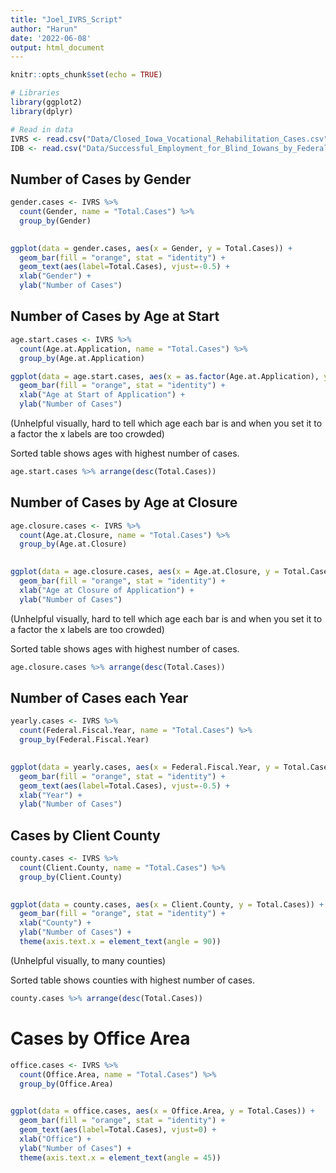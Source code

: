 ```yaml
---
title: "Joel_IVRS_Script"
author: "Harun"
date: '2022-06-08'
output: html_document
---
```


```r
knitr::opts_chunk$set(echo = TRUE)

# Libraries
library(ggplot2)
library(dplyr)

# Read in data
IVRS <- read.csv("Data/Closed_Iowa_Vocational_Rehabilitation_Cases.csv")
IDB <- read.csv("Data/Successful_Employment_for_Blind_Iowans_by_Federal_Fiscal_Year.csv")
```

## Number of Cases by Gender

```r
gender.cases <- IVRS %>%
  count(Gender, name = "Total.Cases") %>%
  group_by(Gender)
  

ggplot(data = gender.cases, aes(x = Gender, y = Total.Cases)) +
  geom_bar(fill = "orange", stat = "identity") +
  geom_text(aes(label=Total.Cases), vjust=-0.5) +
  xlab("Gender") +
  ylab("Number of Cases")
```

## Number of Cases by Age at Start

```r
age.start.cases <- IVRS %>%
  count(Age.at.Application, name = "Total.Cases") %>%
  group_by(Age.at.Application)

ggplot(data = age.start.cases, aes(x = as.factor(Age.at.Application), y = Total.Cases)) +
  geom_bar(fill = "orange", stat = "identity") +
  xlab("Age at Start of Application") +
  ylab("Number of Cases")
```

(Unhelpful visually, hard to tell which age each bar is and when you set it to a factor the x labels are too crowded)

Sorted table shows ages with highest number of cases.

```r
age.start.cases %>% arrange(desc(Total.Cases))
```

## Number of Cases by Age at Closure

```r
age.closure.cases <- IVRS %>%
  count(Age.at.Closure, name = "Total.Cases") %>%
  group_by(Age.at.Closure)
  

ggplot(data = age.closure.cases, aes(x = Age.at.Closure, y = Total.Cases)) +
  geom_bar(fill = "orange", stat = "identity") +
  xlab("Age at Closure of Application") +
  ylab("Number of Cases")
```

(Unhelpful visually, hard to tell which age each bar is and when you set it to a factor the x labels are too crowded)

Sorted table shows ages with highest number of cases.

```r
age.closure.cases %>% arrange(desc(Total.Cases))
```





## Number of Cases each Year

```r
yearly.cases <- IVRS %>%
  count(Federal.Fiscal.Year, name = "Total.Cases") %>%
  group_by(Federal.Fiscal.Year)
  

ggplot(data = yearly.cases, aes(x = Federal.Fiscal.Year, y = Total.Cases)) +
  geom_bar(fill = "orange", stat = "identity") +
  geom_text(aes(label=Total.Cases), vjust=-0.5) +
  xlab("Year") +
  ylab("Number of Cases")
```

## Cases by Client County

```r
county.cases <- IVRS %>%
  count(Client.County, name = "Total.Cases") %>%
  group_by(Client.County)
  

ggplot(data = county.cases, aes(x = Client.County, y = Total.Cases)) +
  geom_bar(fill = "orange", stat = "identity") +
  xlab("County") +
  ylab("Number of Cases") +
  theme(axis.text.x = element_text(angle = 90))
```

(Unhelpful visually, to many counties)

Sorted table shows counties with highest number of cases.

```r
county.cases %>% arrange(desc(Total.Cases))
```


# Cases by Office Area
```r
office.cases <- IVRS %>%
  count(Office.Area, name = "Total.Cases") %>%
  group_by(Office.Area)
  

ggplot(data = office.cases, aes(x = Office.Area, y = Total.Cases)) +
  geom_bar(fill = "orange", stat = "identity") +
  geom_text(aes(label=Total.Cases), vjust=0) +
  xlab("Office") +
  ylab("Number of Cases") +
  theme(axis.text.x = element_text(angle = 45))
```


